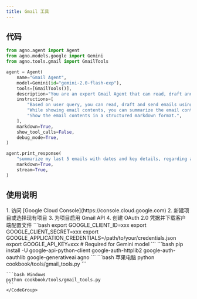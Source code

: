 ```yaml
---
title: Gmail 工具
---
```

## 代码

```python cookbook/tools/gmail_tools.py
from agno.agent import Agent
from agno.models.google import Gemini
from agno.tools.gmail import GmailTools

agent = Agent(
    name="Gmail Agent",
    model=Gemini(id="gemini-2.0-flash-exp"),
    tools=[GmailTools()],
    description="You are an expert Gmail Agent that can read, draft and send emails using the Gmail.",
    instructions=[
        "Based on user query, you can read, draft and send emails using Gmail.",
        "While showing email contents, you can summarize the email contents, extract key details and dates.",
        "Show the email contents in a structured markdown format.",
    ],
    markdown=True,
    show_tool_calls=False,
    debug_mode=True,
)

agent.print_response(
    "summarize my last 5 emails with dates and key details, regarding ai agents",
    markdown=True,
    stream=True,
)
```

## 使用说明

<Steps>
  <Snippet file="create-venv-step.mdx" />

  <Step title="设置 Google Cloud 项目">
    1. 访问 [Google Cloud Console](https://console.cloud.google.com)
    2. 新建项目或选择现有项目
    3. 为项目启用 Gmail API
    4. 创建 OAuth 2.0 凭据并下载客户端配置文件
  </Step>

  <Step title="设置您的API密钥">
    ```bash
    export GOOGLE_CLIENT_ID=xxx
    export GOOGLE_CLIENT_SECRET=xxx
    export GOOGLE_APPLICATION_CREDENTIALS=/path/to/your/credentials.json
    export GOOGLE_API_KEY=xxx  # Required for Gemini model
    ```
  </Step>

  <Step title="安装库">
    ```bash
    pip install -U google-api-python-client google-auth-httplib2 google-auth-oauthlib google-generativeai agno
    ```
  </Step>

  <Step title="运行智能体">
    <CodeGroup>
    ```bash 苹果电脑
    python cookbook/tools/gmail_tools.py
    ```

    ```bash Windows
    python cookbook/tools/gmail_tools.py
    ```
    </CodeGroup>
  </Step>
</Steps>